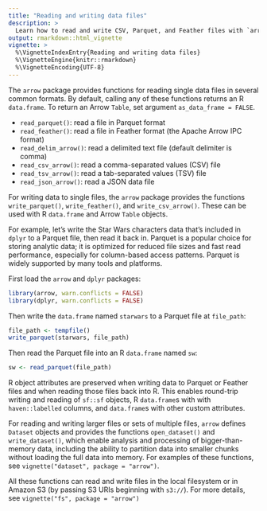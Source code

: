 ```yaml
---
title: "Reading and writing data files"
description: >
  Learn how to read and write CSV, Parquet, and Feather files with `arrow` 
output: rmarkdown::html_vignette
vignette: >
  %\VignetteIndexEntry{Reading and writing data files}
  %\VignetteEngine{knitr::rmarkdown}
  %\VignetteEncoding{UTF-8}
---
```


The `arrow` package provides functions for reading single data files in
several common formats. By default, calling any of these functions
returns an R `data.frame`. To return an Arrow `Table`, set argument
`as_data_frame = FALSE`.

-   `read_parquet()`: read a file in Parquet format
-   `read_feather()`: read a file in Feather format (the Apache Arrow
    IPC format)
-   `read_delim_arrow()`: read a delimited text file (default delimiter
    is comma)
-   `read_csv_arrow()`: read a comma-separated values (CSV) file
-   `read_tsv_arrow()`: read a tab-separated values (TSV) file
-   `read_json_arrow()`: read a JSON data file

For writing data to single files, the `arrow` package provides the
functions `write_parquet()`, `write_feather()`, and `write_csv_arrow()`.
These can be used with R `data.frame` and Arrow `Table` objects.

For example, let’s write the Star Wars characters data that’s included
in `dplyr` to a Parquet file, then read it back in. Parquet is a popular
choice for storing analytic data; it is optimized for reduced file sizes
and fast read performance, especially for column-based access patterns.
Parquet is widely supported by many tools and platforms.

First load the `arrow` and `dplyr` packages:

``` r
library(arrow, warn.conflicts = FALSE)
library(dplyr, warn.conflicts = FALSE)
```

Then write the `data.frame` named `starwars` to a Parquet file at
`file_path`:

``` r
file_path <- tempfile()
write_parquet(starwars, file_path)
```

Then read the Parquet file into an R `data.frame` named `sw`:

``` r
sw <- read_parquet(file_path)
```

R object attributes are preserved when writing data to Parquet or
Feather files and when reading those files back into R. This enables
round-trip writing and reading of `sf::sf` objects, R `data.frame`s with
with `haven::labelled` columns, and `data.frame`s with other custom
attributes.

For reading and writing larger files or sets of multiple files, `arrow`
defines `Dataset` objects and provides the functions `open_dataset()`
and `write_dataset()`, which enable analysis and processing of
bigger-than-memory data, including the ability to partition data into
smaller chunks without loading the full data into memory. For examples
of these functions, see `vignette("dataset", package = "arrow")`.

All these functions can read and write files in the local filesystem or
in Amazon S3 (by passing S3 URIs beginning with `s3://`). For more
details, see `vignette("fs", package = "arrow")`
